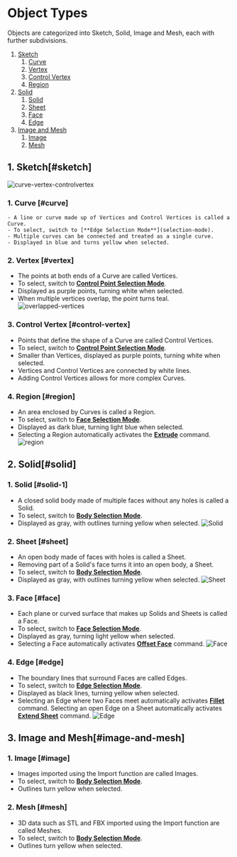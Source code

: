 # Object Types

Objects are categorized into Sketch, Solid, Image and Mesh, each with further subdivisions.

1. [Sketch](#sketch)
    1. [Curve](#curve)
    2. [Vertex](#vertex)
    3. [Control Vertex](#control-vertex)
    4. [Region](#region)
2. [Solid](#solid)
    1. [Solid](#solid-1)
    2. [Sheet](#sheet)
    3. [Face](#face)
    4. [Edge](#edge)
3. [Image and Mesh](#image-and-mesh)
    1. [Image](#image)
    2. [Mesh](#mesh)

## 1. Sketch[#sketch]

![curve-vertex-controlvertex](/img/curve-vertex-controlvertex.png)

### 1. Curve [#curve]
    - A line or curve made up of Vertices and Control Vertices is called a Curve.
    - To select, switch to [**Edge Selection Mode**](selection-mode).
    - Multiple curves can be connected and treated as a single curve.
    - Displayed in blue and turns yellow when selected.

### 2. Vertex [#vertex]
- The points at both ends of a Curve are called Vertices.
- To select, switch to [**Control Point Selection Mode**](selection-mode).
- Displayed as purple points, turning white when selected.
- When multiple vertices overlap, the point turns teal.
    ![overlapped-vertices](/img/overlapped-vertices.png)

### 3. Control Vertex [#control-vertex]
- Points that define the shape of a Curve are called Control Vertices.
- To select, switch to [**Control Point Selection Mode**](selection-mode).
- Smaller than Vertices, displayed as purple points, turning white when selected.
- Vertices and Control Vertices are connected by white lines.
- Adding Control Vertices allows for more complex Curves.

### 4. Region [#region]
- An area enclosed by Curves is called a Region.
- To select, switch to [**Face Selection Mode**](selection-mode).
- Displayed as dark blue, turning light blue when selected.
- Selecting a Region automatically activates the [**Extrude**](/solid/extrude) command.
![region](/img/region.png)


## 2. Solid[#solid]

### 1. Solid [#solid-1]
- A closed solid body made of multiple faces without any holes is called a Solid.
- To select, switch to [**Body Selection Mode**](selection-mode).
- Displayed as gray, with outlines turning yellow when selected.
![Solid](/img/solid.png)

### 2. Sheet [#sheet]
- An open body made of faces with holes is called a Sheet.
- Removing part of a Solid's face turns it into an open body, a Sheet.
- To select, switch to [**Body Selection Mode**](selection-mode).
- Displayed as gray, with outlines turning yellow when selected.
![Sheet](/img/sheet.png)

### 3. Face [#face]
- Each plane or curved surface that makes up Solids and Sheets is called a Face.
- To select, switch to [**Face Selection Mode**](selection-mode).
- Displayed as gray, turning light yellow when selected.
- Selecting a Face automatically activates [**Offset Face**](/solid/offset-face) command.
![Face](/img/face.png)

### 4. Edge [#edge]
- The boundary lines that surround Faces are called Edges.
- To select, switch to [**Edge Selection Mode**](selection-mode).
- Displayed as black lines, turning yellow when selected.
- Selecting an Edge where two Faces meet automatically activates [**Fillet**](/solid/fillet) command. Selecting an open Edge on a Sheet automatically activates [**Extend Sheet**](/solid/extend-sheet) command.
![Edge](/img/edge.png)

## 3. Image and Mesh[#image-and-mesh]

### 1. Image [#image]
- Images imported using the Import function are called Images.
- To select, switch to [**Body Selection Mode**](selection-mode).
- Outlines turn yellow when selected.

### 2. Mesh [#mesh]
- 3D data such as STL and FBX imported using the Import function are called Meshes.
- To select, switch to [**Body Selection Mode**](selection-mode).
- Outlines turn yellow when selected.

